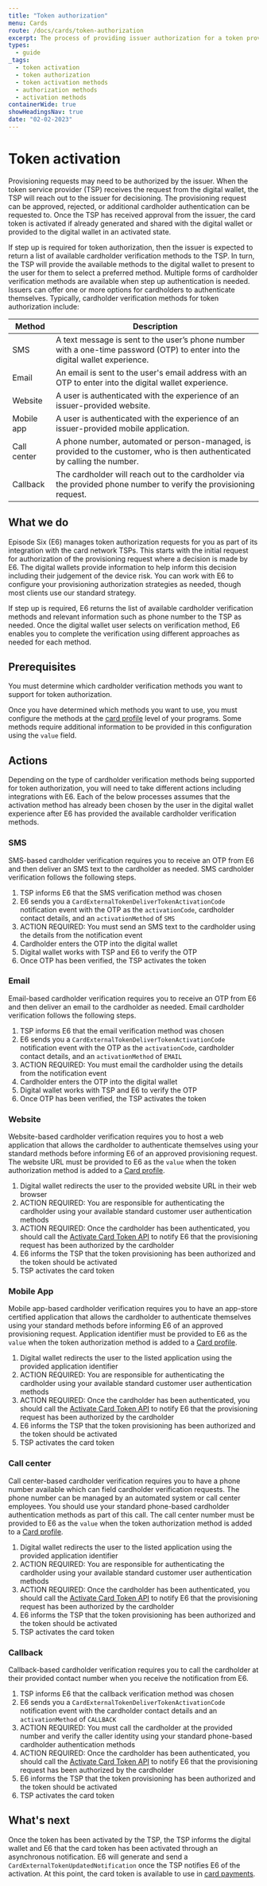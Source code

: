 ```yaml
---
title: "Token authorization"
menu: Cards
route: /docs/cards/token-authorization
excerpt: The process of providing issuer authorization for a token provisioning request.
types:
  - guide
_tags:
  - token activation
  - token authorization
  - token activation methods
  - authorization methods
  - activation methods
containerWide: true
showHeadingsNav: true
date: "02-02-2023"
---
```


# Token activation

Provisioning requests may need to be authorized by the issuer. When the token service provider (TSP) receives the request from the digital wallet, the TSP will reach out to the issuer for decisioning. The provisioning request can be approved, rejected, or additional cardholder authentication can be requested to. Once the TSP has received approval from the issuer, the card token is activated if already generated and shared with the digital wallet or provided to the digital wallet in an activated state.

If step up is required for token authorization, then the issuer is expected to return a list of available cardholder verification methods to the TSP. In turn, the TSP will provide the available methods to the digital wallet to present to the user for them to select a preferred method. Multiple forms of cardholder verification methods are available when step up authentication is needed. Issuers can offer one or more options for cardholders to authenticate themselves. Typically, cardholder verification methods for token authorization include:

| Method | Description |
| ---------- | ------------------- |
| SMS | A text message is sent to the user’s phone number with a one-time password (OTP) to enter into the digital wallet experience. |
| Email | An email is sent to the user's email address with an OTP to enter into the digital wallet experience. |
| Website | A user is authenticated with the experience of an issuer-provided website. |
| Mobile app | A user is authenticated with the experience of an issuer-provided mobile application. |
| Call center | A phone number, automated or person-managed, is provided to the customer, who is then authenticated by calling the number. |
| Callback | The cardholder will reach out to the cardholder via the provided phone number to verify the provisioning request. |

## What we do

Episode Six (E6) manages token authorization requests for you as part of its integration with the card network TSPs. This starts with the initial request for authorization of the provisioning request where a decision is made by E6. The digital wallets provide information to help inform this decision including their judgement of the device risk. You can work with E6 to configure your provisioning authorization strategies as needed, though most clients use our standard strategy.

If step up is required, E6 returns the list of available cardholder verification methods and relevant information such as phone number to the TSP as needed. Once the digital wallet user selects on verification method, E6 enables you to complete the verification using different approaches as needed for each method.

## Prerequisites

You must determine which cardholder verification methods you want to support for token authorization.

Once you have determined which methods you want to use, you must configure the methods at the [card profile](/docs/cards/card-profiles) level of your programs. Some methods require additional information to be provided in this configuration using the `value` field.

## Actions

Depending on the type of cardholder verification methods being supported for token authorization, you will need to take different actions including integrations with E6. Each of the below processes assumes that the activation method has already been chosen by the user in the digital wallet experience after E6 has provided the available cardholder verification methods.

### SMS

SMS-based cardholder verification requires you to receive an OTP from E6 and then deliver an SMS text to the cardholder as needed. SMS cardholder verification follows the following steps.

1. TSP informs E6 that the SMS verification method was chosen
2. E6 sends you a `CardExternalTokenDeliverTokenActivationCode` notification event with the OTP as the `activationCode`, cardholder contact details, and an `activationMethod` of `SMS`
3. ACTION REQUIRED: You must send an SMS text to the cardholder using the details from the notification event
4. Cardholder enters the OTP into the digital wallet
5. Digital wallet works with TSP and E6 to verify the OTP
6. Once OTP has been verified, the TSP activates the token

### Email

Email-based cardholder verification requires you to receive an OTP from E6 and then deliver an email to the cardholder as needed. Email cardholder verification follows the following steps.

1. TSP informs E6 that the email verification method was chosen
2. E6 sends you a `CardExternalTokenDeliverTokenActivationCode` notification event with the OTP as the `activationCode`, cardholder contact details, and an `activationMethod` of `EMAIL`
3. ACTION REQUIRED: You must email the cardholder using the details from the notification event
4. Cardholder enters the OTP into the digital wallet
5. Digital wallet works with TSP and E6 to verify the OTP
6. Once OTP has been verified, the TSP activates the token

### Website

Website-based cardholder verification requires you to host a web application that allows the cardholder to authenticate themselves using your standard methods before informing E6 of an approved provisioning request. The website URL must be provided to E6 as the `value` when the token authorization method is added to a [Card profile](/docs/cards/card-profiles).

1. Digital wallet redirects the user to the provided website URL in their web browser
2. ACTION REQUIRED: You are responsible for authenticating the cardholder using your available standard customer user authentication methods
3. ACTION REQUIRED: Once the cardholder has been authenticated, you should call the [Activate Card Token API](/tech-specs/cards/card-token-management/api?#operation/net.e6tech.h3.middletier.api.v1.partner.customer.CardTokenManagementAPI_activateToken_PUT) to notify E6 that the provisioning request has been authorized by the cardholder
4. E6 informs the TSP that the token provisioning has been authorized and the token should be activated
5. TSP activates the card token

### Mobile App

Mobile app-based cardholder verification requires you to have an app-store certified application that allows the cardholder to authenticate themselves using your standard methods before informing E6 of an approved provisioning request. Application identifier must be provided to E6 as the `value` when the token authorization method is added to a [Card profile](/docs/cards/card-profiles).

1. Digital wallet redirects the user to the listed application using the provided application identifier
2. ACTION REQUIRED: You are responsible for authenticating the cardholder using your available standard customer user authentication methods
3. ACTION REQUIRED: Once the cardholder has been authenticated, you should call the [Activate Card Token API](/tech-specs/cards/card-token-management/api?#operation/net.e6tech.h3.middletier.api.v1.partner.customer.CardTokenManagementAPI_activateToken_PUT) to notify E6 that the provisioning request has been authorized by the cardholder
4. E6 informs the TSP that the token provisioning has been authorized and the token should be activated
5. TSP activates the card token

### Call center

Call center-based cardholder verification requires you to have a phone number available which can field cardholder verification requests. The phone number can be managed by an automated system or call center employees. You should use your standard phone-based cardholder authentication methods as part of this call. The call center number must be provided to E6 as the `value` when the token authorization method is added to a [Card profile](/docs/cards/card-profiles).

1. Digital wallet redirects the user to the listed application using the provided application identifier
2. ACTION REQUIRED: You are responsible for authenticating the cardholder using your available standard customer user authentication methods
3. ACTION REQUIRED: Once the cardholder has been authenticated, you should call the [Activate Card Token API](/tech-specs/cards/card-token-management/api?#operation/net.e6tech.h3.middletier.api.v1.partner.customer.CardTokenManagementAPI_activateToken_PUT) to notify E6 that the provisioning request has been authorized by the cardholder
4. E6 informs the TSP that the token provisioning has been authorized and the token should be activated
5. TSP activates the card token

### Callback

Callback-based cardholder verification requires you to call the cardholder at their provided contact number when you receive the notification from E6.

1. TSP informs E6 that the callback verification method was chosen
2. E6 sends you a `CardExternalTokenDeliverTokenActivationCode` notification event with the cardholder contact details and an `activationMethod` of `CALLBACK`
3. ACTION REQUIRED: You must call the cardholder at the provided number and verify the caller identity using your standard phone-based cardholder authentication methods
4. ACTION REQUIRED: Once the cardholder has been authenticated, you should call the [Activate Card Token API](/tech-specs/cards/card-token-management/api?#operation/net.e6tech.h3.middletier.api.v1.partner.customer.CardTokenManagementAPI_activateToken_PUT) to notify E6 that the provisioning request has been authorized by the cardholder
5. E6 informs the TSP that the token provisioning has been authorized and the token should be activated
6. TSP activates the card token

## What's next

Once the token has been activated by the TSP, the TSP informs the digital wallet and E6 that the card token has been activated through an asynchronous notification. E6 will generate and send a `CardExternalTokenUpdatedNotification` once the TSP notifies E6 of the activation. At this point, the card token is available to use in [card payments](/docs/cards/card-payments).